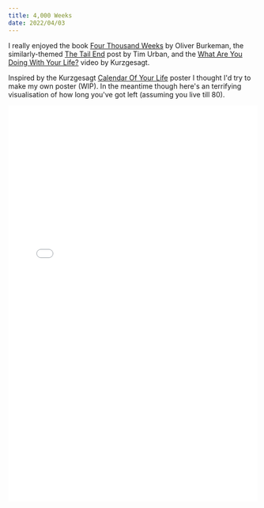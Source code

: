 ```yaml
---
title: 4,000 Weeks
date: 2022/04/03
---
```


I really enjoyed the book [Four Thousand Weeks](https://www.amazon.co.uk/Four-Thousand-Weeks-Time-How/dp/1847924018) by Oliver Burkeman, the similarly-themed [The Tail End](https://waitbutwhy.com/2015/12/the-tail-end.html) post by Tim Urban, and the [What Are You Doing With Your Life?](https://www.youtube.com/watch?v=JXeJANDKwDc) video by Kurzgesagt.

Inspired by the Kurzgesagt [Calendar Of Your Life](https://shop-eu.kurzgesagt.org/collections/posters/products/lifespan-calendar-poster?variant=39593533735101) poster I thought I'd try to make my own poster (WIP). In the meantime though here's an terrifying visualisation of how long you've got left (assuming you live till 80).

<iframe width="100%" height="800px" src="/4k" frameborder="0"></iframe>

